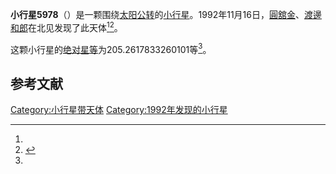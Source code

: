 {{Infobox planet
| bgcolour = #FFFFC0
| name = 5978 Kaminokuni
| symbol = 
| image = 
| caption = 
| discovery = yes
| discovery_ref = 
| discoverer = [[圓舘金|圓舘金]]、[[渡邊和郎|渡邊和郎]]
| discovery_site = [[北见|北见]] 
| discovered = 1992年11月16日
| designations = yes
| mp_name = 
| named_after = 
| alt_names = 1992 WT/ 1951 JD1 / 1951 KU / 1964 ET / 1974 FP1 / 1977 CW2 / 1978 OT / 1982 UZ6 / 1982 VB5 / 1984 DK3 / 1984 JE2 / 1987 AW
| mp_category = [[主带小行星|主带小行星]]
| orbit_ref = <ref name="a">[http://ssd.jpl.nasa.gov/sbdb.cgi?sstr=5978 5978 Kaminokuni] {{Wayback|url=http://ssd.jpl.nasa.gov/sbdb.cgi?sstr=5978 |date=20201124022633 }}，小行星數據庫瀏覽器（JPL Small-Body Database Browser）－[[美国国家航空航天局|美国国家航空航天局]]喷气推进实验室</ref>
| epoch = 2456400.5 (2013年4月18日更新)
| aphelion = {{convert|2.479929067326581|AU|km|3|abbr=on|lk=out}}
| perihelion = {{convert|1.981548370182705|AU|km|3|abbr=on}}
| semimajor = {{convert|2.230738718754643|AU|km|3|abbr=on}}
| eccentricity = 0.111707546
| period = 1216.946497 [[日|日]]<br />3.33[[儒略年|儒略年]]
| avg_speed = 
| inclination = 6.661285304028298
| asc_node = 58.66105445504103
| mean_anomaly = 
| arg_peri = 205.2617833260101
| satellites = 
| physical_characteristics = yes
| dimensions = 
| mass = 
| density = 
| surface_grav = 
| escape_velocity = 
| sidereal_day = 
| axial_tilt = 
| pole_ecliptic_lat = 
| pole_ecliptic_lon = 
| albedo = 
| temperatures= 
| temp_name1 = 
| mean_temp_1 = 
| max_temp_1 = 
| temp_name2 = 
| max_temp_2 = 
| spectral_type = 
| abs_magnitude = 205.2617833260101
}}

'''小行星5978'''（{{lang-en|5978 Kaminokuni}}）是一颗围绕[[太阳|太阳]][[公转|公转]]的[[小行星|小行星]]。1992年11月16日，[[圓舘金|圓舘金]]、[[渡邊和郎|渡邊和郎]]在北见发现了此天体<ref name="a" /><ref>{{cite news|title=小行星列表|url=http://cfa-www.harvard.edu/iau/lists/NumberedMPs.txt|accessdate=2013-07-08|newspaper=哈佛大学|archive-date=2008-05-17|archive-url=https://web.archive.org/web/20080517010638/http://cfa-www.harvard.edu/iau/lists/NumberedMPs.txt|dead-url=no}}</ref>。

这颗小行星的[[绝对星等|绝对星等]]为205.2617833260101等<ref name="a" />。

==参考文献==
{{reflist}}
{{Minor Planet Number|[[小行星5977|小行星5977]]|[[小行星5979|小行星5979]]}}

{{小天体}}

[[Category:小行星带天体|Category:小行星带天体]]
[[Category:1992年发现的小行星|Category:1992年发现的小行星]]

{{asteroid-stub}}